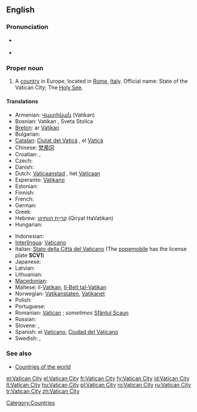 {{wikipedia}}
==English==

===Pronunciation===
* {{a|UK|US}} {{IPA|/ˈvæ.tɪ.kən ˈsɪt.i/}}
* {{audio|en-us-Vatican City.ogg|Audio (US)}}

===Proper noun===
{{en-proper noun|sg=[[Vatican]] [[city|City]]}}

# A [[country]] in Europe, located in [[Rome]], [[Italy]]. Official name: State of the Vatican City; The [[Holy See]].

====Translations====
{{trans-top|State of the Vatican City}}
* Armenian: [[Վատիկան]] (Vatikan)
* Bosnian: Vatikan {{m}}, Sveta Stolica {{f}}
* [[Breton]]: ar [[Vatikan]]
* Bulgarian: {{t+|bg|Ватикана|sc=Cyrl}}
* [[Catalan]]: [[Ciutat del Vaticà]] {{f}}, el [[Vaticà]] {{m}}
* Chinese: [[梵蒂冈]]
* Croatian: {{t-|hr|Vatikan|m}}, {{t-|hr|Sveta Stolica|f}}
* Czech: {{t+|cs|Vatikán|m}}
* Danish: {{t-|da|Vatikanstaten}}
* Dutch: [[Vaticaanstad]] {{f}}, het [[Vaticaan]] {{n}}
* Esperanto: [[Vatikano]]
* Estonian: {{t-|et|Vatikan}}
* Finnish: {{t-|fi|Vatikaani}}
* French: {{t+|fr|Vatican|m}}
* German: {{t+|de|Vatikanstadt}}
* Greek: {{t+|el|Βατικανό|n|sc=Grek}}
* Hebrew: [[קריית הוותיקן]] (Qiryat HaVatikan)
* Hungarian: {{t+|hu|Vatikán}}
{{trans-mid}}
* Indonesian: {{t-|id|Vatikan|xs=Indonesian}}
* [[Interlingua]]: [[Vaticano]]
* Italian: [[Stato della Città del Vaticano]] (The [[popemobile]] has the license plate '''SCV1''')
* Japanese: {{t+|ja|バチカン|tr=bachikan|sc=Jpan}}
* Latvian: {{t+|lv|Vatikāns|xs=Latvian}}
* Lithuanian: {{t+|lt|Vatikanas|xs=Lithuanian}}
* [[Macedonian]]: {{t+|mk|Ватикан|m|tr=Vátikan|sc=Cyrl|xs=Macedonian}}
* Maltese: il-[[Vatikan]], [[Il-Belt tal-Vatikan]]
* Norwegian: [[Vatikanstaten]], [[Vatikanet]]
* Polish: {{t+|pl|Watykan}}
* Portuguese: {{t+|pt|Vaticano}}
* Romanian: [[Vatican]] {{n}}; ''sometimes'' [[Sfântul Scaun]] {{n}}
* Russian: {{t+|ru|Ватикан|m|sc=Cyrl}}
* Slovene: {{t+|sl|Vatikan|m}}, {{t+|sl|Sveti sedež|m}}
* Spanish: el [[Vaticano]], [[Ciudad del Vaticano]]
* Swedish: {{t+|sv|Vatikanstaten}}, {{t-|sv|Vatikanen}}
{{trans-bottom}}

===See also===
* [[Appendix:Countries of the world|Countries of the world]]

[[Category:Countries]]

[[et:Vatican City]]
[[el:Vatican City]]
[[fr:Vatican City]]
[[fy:Vatican City]]
[[id:Vatican City]]
[[lt:Vatican City]]
[[hu:Vatican City]]
[[pl:Vatican City]]
[[ro:Vatican City]]
[[ru:Vatican City]]
[[tr:Vatican City]]
[[zh:Vatican City]]